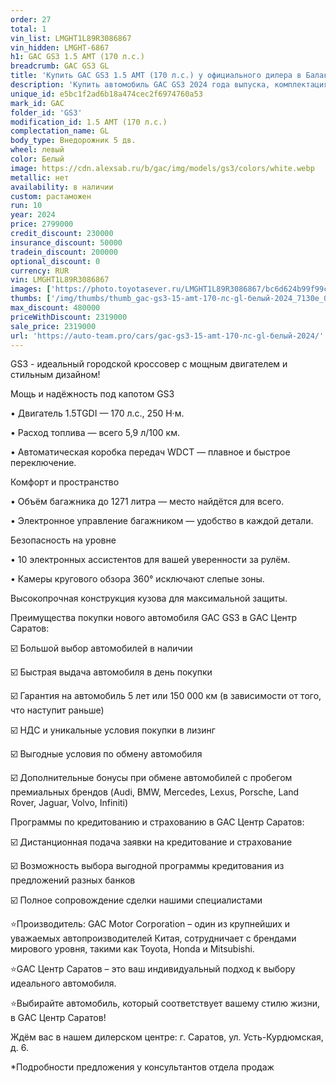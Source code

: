 ```yaml
---
order: 27
total: 1
vin_list: LMGHT1L89R3086867
vin_hidden: LMGHT-6867
h1: GAC GS3 1.5 AMT (170 л.с.)
breadcrumb: GAC GS3 GL
title: 'Купить GAC GS3 1.5 AMT (170 л.с.) у официального дилера в Балаково'
description: 'Купить автомобиль GAC GS3 2024 года выпуска, комплектация GL, цвет - Белый, двигатель - 1.5 AMT (170 л.с.) у официального дилера в г. Балаково. Стоимость данного автомобиля GAC GS3 – 2319000'
unique_id: e5bc1f2ad6b18a474cec2f6974760a53
mark_id: GAC
folder_id: 'GS3'
modification_id: 1.5 AMT (170 л.с.)
complectation_name: GL
body_type: Внедорожник 5 дв.
wheel: левый
color: Белый
image: https://cdn.alexsab.ru/b/gac/img/models/gs3/colors/white.webp
metallic: нет
availability: в наличии
custom: растаможен
run: 10
year: 2024
price: 2799000
credit_discount: 230000
insurance_discount: 50000
tradein_discount: 200000
optional_discount: 0
currency: RUR
vin: LMGHT1L89R3086867
images: ['https://photo.toyotasever.ru/LMGHT1L89R3086867/bc6d624b99f99c263845c2fd8ce7130e.jpeg', 'https://photo.toyotasever.ru/LMGHT1L89R3086867/0004181370615464249c7146281e5376.jpeg', 'https://photo.toyotasever.ru/LMGHT1L89R3086867/2f46ee1257fdeedef007e7846ff79bfd.jpeg', 'https://photo.toyotasever.ru/LMGHT1L89R3086867/961cf4460ed49e4c286734fb0b41df71.jpeg', 'https://photo.toyotasever.ru/LMGHT1L89R3086867/34980cbd6858ad41882621b2ba576ad4.jpeg', 'https://photo.toyotasever.ru/LMGHT1L89R3086867/893ce7a0c924b9b6f353484858599b8d.jpeg', 'https://photo.toyotasever.ru/LMGHT1L89R3086867/77ba60fc6246de514b54be687bca1280.jpeg', 'https://photo.toyotasever.ru/LMGHT1L89R3086867/37a3c0c6317b67d10f830541c7b49ed3.jpeg', 'https://photo.toyotasever.ru/LMGHT1L89R3086867/f76e51ae1abcec8b7274103d6131e7d9.jpeg', 'https://photo.toyotasever.ru/LMGHT1L89R3086867/b09f47c33dca6e78943b4c30d2f89740.jpeg', 'https://photo.toyotasever.ru/LMGHT1L89R3086867/0d42c99c63c648f328a265464acb7c2a.jpeg', 'https://photo.toyotasever.ru/LMGHT1L89R3086867/3d368ce10ce19eb412fc4a02a26a8590.jpeg', 'https://photo.toyotasever.ru/LMGHT1L89R3086867/2d70105dc3296d025c03d45d397b4c0d.jpeg', 'https://photo.toyotasever.ru/LMGHT1L89R3086867/f04d29d523b6835d19ce0189a065580d.jpeg', 'https://photo.toyotasever.ru/LMGHT1L89R3086867/5a706c41c8121c51288ad0a3dbd5f803.jpeg', 'https://photo.toyotasever.ru/LMGHT1L89R3086867/9a844911834f6fa3b7582588cfc17abd.jpeg', 'https://photo.toyotasever.ru/LMGHT1L89R3086867/9912bc35ab4fcbc18ede2d74e0bcbdcc.jpeg', 'https://photo.toyotasever.ru/LMGHT1L89R3086867/3ec5b474ac89b0e68fe0e4872c3a2b26.jpeg', 'https://photo.toyotasever.ru/LMGHT1L89R3086867/b35014661b1287f6e859f4d2201eefd2.jpeg', 'https://photo.toyotasever.ru/LMGHT1L89R3086867/bf2c97255555dd469c4760482694f5b8.jpeg', 'https://photo.toyotasever.ru/LMGHT1L89R3086867/2c4ee26456d07b69ee29c6255004d725.jpeg', 'https://photo.toyotasever.ru/LMGHT1L89R3086867/e2bc95e5ff9fc974b50860abe155b8da.jpeg', 'https://photo.toyotasever.ru/LMGHT1L89R3086867/8a5204d62c008e32b855ddbf9448a523.jpeg', 'https://photo.toyotasever.ru/LMGHT1L89R3086867/f92ee92a95c239a2513fcca2753e5472.jpeg', 'https://photo.toyotasever.ru/LMGHT1L89R3086867/37fe4082d86802e8d1ffa449009d309c.jpeg']
thumbs: ['/img/thumbs/thumb_gac-gs3-15-amt-170-лс-gl-белый-2024_7130e_0.webp', '/img/thumbs/thumb_gac-gs3-15-amt-170-лс-gl-белый-2024_e5376_1.webp', '/img/thumbs/thumb_gac-gs3-15-amt-170-лс-gl-белый-2024_79bfd_2.webp', '/img/thumbs/thumb_gac-gs3-15-amt-170-лс-gl-белый-2024_1df71_3.webp', '/img/thumbs/thumb_gac-gs3-15-amt-170-лс-gl-белый-2024_76ad4_4.webp']
max_discount: 480000
priceWithDiscount: 2319000
sale_price: 2319000
url: 'https://auto-team.pro/cars/gac-gs3-15-amt-170-лс-gl-белый-2024/'
---
```

<p>
 GS3 - идеальный городской кроссовер с мощным двигателем и стильным дизайном!
</p>
<p>
</p>
<p>
 Мощь и надёжность под капотом GS3
</p>
<p>
</p>
<p>
 • Двигатель 1.5TGDI — 170 л.с., 250 Н·м.
</p>
<p>
 • Расход топлива — всего 5,9 л/100 км.
</p>
<p>
 • Автоматическая коробка передач WDCT — плавное и быстрое переключение.
</p>
<p>
</p>
<p>
 Комфорт и пространство
</p>
<p>
</p>
<p>
 • Объём багажника до 1271 литра — место найдётся для всего.
</p>
<p>
 • Электронное управление багажником — удобство в каждой детали.
</p>
<p>
</p>
<p>
 Безопасность на уровне
</p>
<p>
</p>
<p>
 • 10 электронных ассистентов для вашей уверенности за рулём.
</p>
<p>
 • Камеры кругового обзора 360° исключают слепые зоны.
</p>
<p>
 Высокопрочная конструкция кузова для максимальной защиты.
</p>
<p>
</p>
<p>
 Преимущества покупки нового автомобиля GAC GS3 в GАС Центр Саратов:
</p>
<p>
 ☑️ Большой выбор автомобилей в наличии
</p>
<p>
 ☑️ Быстрая выдача автомобиля в день покупки
</p>
<p>
 ☑️ Гарантия на автомобиль 5 лет или 150 000 км (в зависимости от того, что наступит раньше)
</p>
<p>
 ☑️ НДС и уникальные условия покупки в лизинг
</p>
<p>
 ☑️ Выгодные условия по обмену автомобиля
</p>
<p>
 ☑️ Дополнительные бонусы при обмене автомобилей с пробегом премиальных брендов (Audi, BMW, Mercedes, Lexus, Porsche, Land Rover, Jaguar, Volvo, Infiniti)
</p>
<p>
</p>
<p>
 Программы по кредитованию и страхованию в GАС Центр Саратов:
</p>
<p>
 ☑️ Дистанционная подача заявки на кредитование и страхование
</p>
<p>
 ☑️ Возможность выбора выгодной программы кредитования из предложений разных банков
</p>
<p>
 ☑️ Полное сопровождение сделки нашими специалистами
</p>
<p>
</p>
<p>
 ⭐️Производитель: GAC Motor Corporation – один из крупнейших и уважаемых автопроизводителей Китая, сотрудничает с брендами мирового уровня, такими как Toyota, Honda и Mitsubishi.
</p>
<p>
 ⭐️GАС Центр Саратов – это ваш индивидуальный подход к выбору идеального автомобиля.
</p>
<p>
 ⭐️Выбирайте автомобиль, который соответствует вашему стилю жизни, в GАС Центр Саратов!
</p>
<p>
</p>
<p>
 Ждём вас в нашем дилерском центре: г. Саратов, ул. Усть-Курдюмская, д. 6.
</p>
<p>
</p>
<p>
 *Подробности предложения у консультантов отдела продаж
</p>
